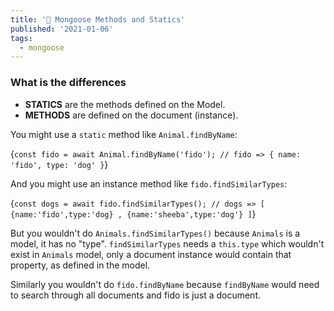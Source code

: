 ```yaml
---
title: '🦡 Mongoose Methods and Statics'
published: '2021-01-06'
tags:
  - mongoose
---
```


### What is the differences

+ **STATICS** are the methods defined on the Model.
+ **METHODS** are defined on the document (instance).

You might use a `static` method like `Animal.findByName`:

<CodeBlock language="js">{`
const fido = await Animal.findByName('fido');
// fido => { name: 'fido', type: 'dog' }
`}</CodeBlock>

And you might use an instance method like `fido.findSimilarTypes`:

<CodeBlock language="js">{`
const dogs = await fido.findSimilarTypes();
// dogs => [ {name:'fido',type:'dog} , {name:'sheeba',type:'dog'} ]
`}</CodeBlock>

But you wouldn't do `Animals.findSimilarTypes()` because `Animals` is a model, it has no "type". `findSimilarTypes` needs a `this.type` which wouldn't exist in `Animals` model, only a document instance would contain that property, as defined in the model.

Similarly you wouldn't do `fido.findByName` because `findByName` would need to search through all documents and fido is just a document.
